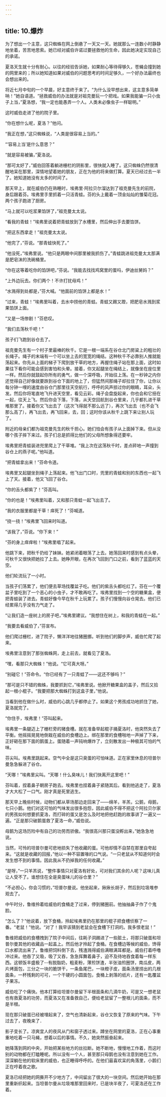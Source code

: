 ```yaml
---
---
---
```

title: 10.爆炸
---




为了想出一个主意，这只蜘蛛在网上倒悬了一天又一天。她就那么一连数小时静静地坐着，苦苦地思索。她已经对威伯许诺过要拯救他的生命，因此她决定实现自己的承诺。

夏洛天生就十分有耐心。以往的经验告诉她，如果耐心等待得够久，苍蝇会撞到她的网里来的；所以她知道如果对威伯的问题思考的时间足够久，一个好办法最终也会想出来的。

将近七月中旬的一个早晨，好主意终于来了。“为什么没早想出来，这主意多简单呐！”她自语道。“拯救威伯的办法就是对祖克曼玩一个把戏。如果我能骗一只小虫子上当，”夏洛想，“我一定也能愚弄一个人。人类未必像虫子一样聪明。”

这时威伯走进了他的院子里。

“你在想什么呢，夏洛？”他问。

“我正在想，”这只蜘蛛说，“人类是很容易上当的。”

“‘容易上当’是什么意思？”

“就是容易被骗，”夏洛说。

“那可太好了，”威伯回答着躺进栅栏的阴影里，很快就入睡了。这只蜘蛛仍然很清醒地呆在那里，深情地望着她的朋友，正在为他的将来做打算。夏天已经过去一半了。她知道她没有太多的时间了。

那天早上，就在威伯仍在熟睡时，埃弗里·阿拉贝尔溜达到了祖克曼先生的前院，身后跟着芬。埃弗里手里抓着一只活青蛙。芬的头上戴着一顶金灿灿的雏菊花冠。两个孩子跑进了厨房。

“马上就可以吃浆果馅饼了，”祖克曼太太说。

“看我的青蛙！”埃弗里说着把青蛙放到了水槽里，然后伸出手去要馅饼。

“把这东西拿走！”祖克曼太太说。

“他完了，”芬说。“那青蛙快死了。”

“他没死，”埃弗里说。“他只是两眼中间那里被我抓伤了。”青蛙跳进祖克曼太太那满是肥皂沫的洗碗桶里。

“你在这等着吃你的馅饼吧，”芬说。“我能去找找鸡窝里的蛋吗，伊迪丝舅妈？”

“上外边玩去。你们两个！不许打扰母鸡！”

“水溅得到处都是，”芬大喊。“他面前的馅饼上都是水！”

“过来，青蛙！”埃弗里叫着，去水中捞他的青蛙。青蛙又踢又蹬，把肥皂水溅到浆果馅饼上面。

“又是一场惨剧！”芬悲叹。

“我们去荡秋千吧！”

孩子们飞跑到谷仓去了。

祖克曼先生有一个村子里最棒的秋千。它是一根一端系在谷仓北门房粱上的粗壮的长绳子。绳子的末端有一个可以坐上去的宽宽的绳结。这种秋千不必靠别人推就能荡起来。你先从上面的梯子下爬到放干草的地方，再握住绳子站在那上面，这时如果往下看你可能会感到害怕和头晕。接着，你叉起腿坐在绳结上，就像坐在座位里一样。然后你就鼓起你所有的勇气，做一个深呼吸，开始往上荡。在一秒钟之内你还觉得自己好像就要跌到谷仓下面的地上了，但猛然间那绳子却拉住了你，让你以每分钟一哩的速度由谷仓门那里往天空航行，呼呼的风声掠过你的眼睛，耳朵，头发。然后你将笔直地飞升进天空里，看见云彩。绳子会盘旋起来，你也会和它扭在一起，往天上飞。然后你会下落，下落，从天空回航到谷仓里来，几乎都扎进干草堆那里了。接着你又飞出去了（这次飞得就不那么远了），再次飞出去（也不会飞那么高了），再飞出去，再飞回来，去，回；这时你该从秋千上跳下来让别人玩了。

附近的母亲们都为祖克曼先生的秋千担心。她们怕会有孩子从上面掉下来。但从没哪个孩子摔下来过。孩子们总是抓得比他们的父母所想象得还要牢。

埃弗里把青蛙装进兜里爬上了干草堆。“我上次在这荡秋千时，差点砰地一声撞到谷仓上的燕子呢。”他叫道。

“把青蛙拿出来！”芬命令道。

埃弗里叉起腿坐到绳子上荡起来。他飞出门口时，兜里的青蛙和别的东西也一起飞上了天。接着，他又飞回了谷仓。

“你的舌头都紫了！”芬高叫。

“你的也是！”埃弗里叫着，又和那只青蛙一起飞出去了。

“我的衣服里都是干草！痒死了！”芬喊道。

“挠一挠！”埃弗里飞回来时叫道。

“该我了，”芬说。“你下来！”

“芬的身上痒痒啦！”埃弗里唱了起来。

他跳下来，把秋千扔给了妹妹。她紧闭着眼荡了上去。她荡回来时感到有点头晕，可秋千又很快把她拉了上去。她睁开眼，在再次飞回到门口之前，看到了蓝蓝的天空。

他们轮流玩了一小时。

当孩子们荡累了，他们便去草场找覆盆子吃。他们的紫舌头都吃红了。芬在一个覆盆子里吃到了一个恶心的小虫子，才不敢再吃了。埃弗里找到一个空的糖果盒，便把青蛙装了进去。青蛙好像今早在秋千上玩累了。孩子们慢慢向谷仓晃去。他们已经累得几乎没有力气走了。

“让我们造一座树上的房子吧，”埃弗里建议。“我想住在树上，和我的青蛙在一起。”

“我要去看威伯了，”芬宣布。

他们爬过栅栏，进了院子，懒洋洋地往猪圈挪。听到他们的脚步声，威伯忙爬了起来。

埃弗里注意到了那张蜘蛛网，走上前去，就看见了夏洛。

“嘿，看那只大蜘蛛！”他说。“它可真大呀。”

“别碰它！”芬命令。“你已经有了一只青蛙了——这还不够吗？”

“那可是只不错的蜘蛛，我要抓到它，”埃弗里说。他掀开糖果盒的盖子，然后又拾起一根小棍子。“我要把那大蜘蛛打到这盒子里，”他说。

当看到他在做什么时，威伯的心跳几乎都停止了。如果这个男孩成功地抓住了她，夏洛就完了。

“你住手，埃弗里！”芬叫起来。

埃弗里一条腿迈上了栅栏旁的猪食槽。就在准备举起棍子捅夏洛时，他突然失去了平衡。他摇摇晃晃地倒栽在威伯的食槽边上。绑在那里的食槽啪地一声掉了下来，正好砸在那下面的鹅蛋上。蛋随着一声钝响爆炸了，立刻散发出一种极其可怕的气味。

芬尖叫。埃弗里跳起来。空气中全是这只臭蛋的可怕味道。正在家里休息的坦普尔曼急急躲进了谷仓。

“天哪！”埃弗里尖叫。“天哪！什么臭味儿！我们快离开这里吧！”

芬叫着，捏着鼻子朝房子跑去。埃弗里也捏着鼻子紧随其后。看到他逃走了，夏洛才大大松了一口气。刚才真是死里逃生。

那天早上晚些时候，动物们都从草场那边走回来了——绵羊，羊羔，公鹅，母鹅，七只小鹅。他们对这可怕的气味发出很多抱怨，因此威伯不得不把这个阿拉贝尔家的男孩如何想要抓夏洛，而打碎的蛋又是怎么及时地把他赶跑的故事讲了一遍又一遍。“正是那只破鹅蛋救了夏洛一命，”威伯说。

母鹅为这场历险中有自己的功劳而骄傲。“我很高兴那只蛋没孵出来，”她急急地说。

当然，可怜的坦普尔曼可悲地损失了他收藏的蛋。可他却情不自禁在那里自夸起来。“这就是收藏的回报，”他以一种不容置喙的口气说。“一只老鼠从不知道何时会发生想不到的事情。因此我从不扔掉我的任何收藏。”

“是呀，”一只羊羔说，“整件事情只对夏洛有好处，可对我们其余的人呢？这味儿真让人受不了。谁想住在全是臭蛋味儿的谷仓里？”

“不必担心，你会习惯的，”坦普尔曼说。他坐起来，揪揪长胡子，然后到垃圾堆参观去了。

中午时分，鲁维拎着给威伯的食桶走了过来，停到猪圈前。他抽抽鼻子作了个鬼脸。

“怎么了？”他说着，放下食桶，拎起埃弗里扔在那里的棍子把食槽侦察了一番。“老鼠！”他说。“对了！我早该猜到老鼠会在食槽下打洞的。我多恨老鼠！”

鲁维把威伯的食槽拽到了院子中间后，往耗子洞踢进了一些脏土，将那只破蛋和坦普尔曼其他的收藏品一起盖上。然后他才拎起了食桶。在食槽边等候的威伯，馋得口水都流出来了。鲁维把饲料倒下去，残渣溅得威伯满眼满耳都是。威伯打着呼噜冲过来。他吞了又吸，吸了又吞，急急挥舞着鼻子，迫不及待地吞食着每一样东西。这顿饭丰盛极了--有脱脂奶，粗麦粉，薄煎饼渣，半张油煎圈饼，南瓜皮，两片烤面包，三分之一块的脆饼干，一条鱼尾巴，一块橙子皮，面条汤里捞出的几根面条，一杯残剩的可可，一个干硬的小圆面包，食桶上剥落的纸片，还有一匙覆盆子果冻。

威伯吃了个痛快。他本打算给坦普尔曼留下半根面条和几滴牛奶，可是又一想老鼠也有救夏洛的功劳，而夏洛又在准备救自己，便给老鼠留了一整根儿的面条，而不是半根。

现在那只破蛋已经被埋起来了，空气也清新起来，谷仓又恢复了原来的气味。下午过去了，夜晚来了．

影子变长了。凉爽宜人的夜风从门和窗子透过来。蹲坐在网里的夏洛，正在心事重重地吃着一只马蝇，想着以后的事情。不久，她突然振奋起来。

她降落到网的中央，开始把某些地方的丝拉断。她不断地，慢慢地工作着，而这时别的动物都在打瞌睡呢。所以没有一个人，甚至那只母鹅也没有注意到她在工作。深深躺在他的软床里的威伯，也正睡得呼呼的。在他们最喜欢呆的角落里，小鹅们正在哼着夜之歌。

夏洛已经把她的网撕开不少地方了，中间留出了很大的一块空间。然后她开始在那里重新织起来。当坦普尔曼从垃圾堆那里回来时，已是块半夜了，可夏洛还在工作着。